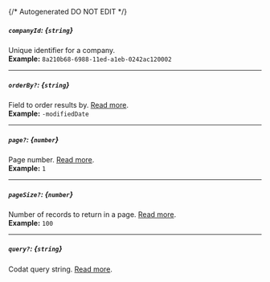 {/* Autogenerated DO NOT EDIT  */}
##### `companyId`: *{`string`}*
Unique identifier for a company.
<br/>
**Example:** `8a210b68-6988-11ed-a1eb-0242ac120002`

---
##### `orderBy?`: *{`string`}*
Field to order results by. [Read more](https://docs.codat.io/using\-the\-api/ordering\-results).
<br/>
**Example:** `-modifiedDate`

---
##### `page?`: *{`number`}*
Page number. [Read more](https://docs.codat.io/using\-the\-api/paging).
<br/>
**Example:** `1`

---
##### `pageSize?`: *{`number`}*
Number of records to return in a page. [Read more](https://docs.codat.io/using\-the\-api/paging).
<br/>
**Example:** `100`

---
##### `query?`: *{`string`}*
Codat query string. [Read more](https://docs.codat.io/using\-the\-api/querying).


